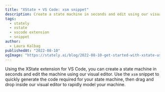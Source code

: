 ```yaml
---
title: "XState + VS Code: xsm snippet"
description: Create a state machine in seconds and edit using our visual editor.
tags:
  - stately
  - xstate
  - vscode extension
  - snippet
author:
  - Laura Kalbag
publishedAt: "2022-08-10"
ogImage: "https://stately.ai/blog/2022-08-10-get-started-with-xstate-using-xsm-snippet.png"
---
```


Using the XState extension for VS Code, you can create a state machine in seconds and edit the machine using our visual editor. Use the `xsm` snippet to quickly generate the code required for your state machine, then drag and drop inside our visual editor to rapidly model your machine.

<Youtube id="Gk3mdlqadYM" />